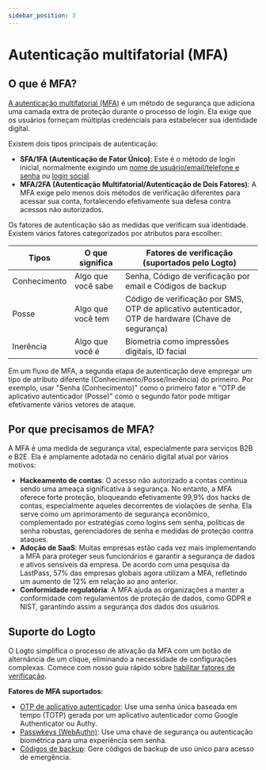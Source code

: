 ```yaml
---
sidebar_position: 3
---
```


# Autenticação multifatorial (MFA)

## O que é MFA?

[A autenticação multifatorial (MFA)](https://auth.wiki/mfa) é um método de segurança que adiciona uma camada extra de proteção durante o processo de login. Ela exige que os usuários forneçam múltiplas credenciais para estabelecer sua identidade digital.

Existem dois tipos principais de autenticação:

- **SFA/1FA (Autenticação de Fator Único)**: Este é o método de login inicial, normalmente exigindo um [nome de usuário/email/telefone e senha](/end-user-flows/sign-up-and-sign-in/sign-in) ou [login social](/end-user-flows/sign-up-and-sign-in/social-sign-in).
- **MFA/2FA (Autenticação Multifatorial/Autenticação de Dois Fatores)**: A MFA exige pelo menos dois métodos de verificação diferentes para acessar sua conta, fortalecendo efetivamente sua defesa contra acessos não autorizados.

Os fatores de autenticação são as medidas que verificam sua identidade. Existem vários fatores categorizados por atributos para escolher:

| Tipos        | O que significa    | Fatores de verificação (suportados pelo Logto)                                                      |
| ------------ | ------------------ | --------------------------------------------------------------------------------------------------- |
| Conhecimento | Algo que você sabe | Senha, Código de verificação por email e Códigos de backup                                          |
| Posse        | Algo que você tem  | Código de verificação por SMS, OTP de aplicativo autenticador, OTP de hardware (Chave de segurança) |
| Inerência    | Algo que você é    | Biometria como impressões digitais, ID facial                                                       |

Em um fluxo de MFA, a segunda etapa de autenticação deve empregar um tipo de atributo diferente (Conhecimento/Posse/Inerência) do primeiro. Por exemplo, usar "Senha (Conhecimento)" como o primeiro fator e "OTP de aplicativo autenticador (Posse)" como o segundo fator pode mitigar efetivamente vários vetores de ataque.

## Por que precisamos de MFA?

A MFA é uma medida de segurança vital, especialmente para serviços B2B e B2E. Ela é amplamente adotada no cenário digital atual por vários motivos:

- **Hackeamento de contas**: O acesso não autorizado a contas continua sendo uma ameaça significativa à segurança. No entanto, a MFA oferece forte proteção, bloqueando efetivamente 99,9% dos hacks de contas, especialmente aqueles decorrentes de violações de senha. Ela serve como um aprimoramento de segurança econômico, complementado por estratégias como logins sem senha, políticas de senha robustas, gerenciadores de senha e medidas de proteção contra ataques.
- **Adoção de SaaS**: Muitas empresas estão cada vez mais implementando a MFA para proteger seus funcionários e garantir a segurança de dados e ativos sensíveis da empresa. De acordo com uma pesquisa da LastPass, 57% das empresas globais agora utilizam a MFA, refletindo um aumento de 12% em relação ao ano anterior.
- **Conformidade regulatória**: A MFA ajuda as organizações a manter a conformidade com regulamentos de proteção de dados, como GDPR e NIST, garantindo assim a segurança dos dados dos usuários.

## Suporte do Logto

O Logto simplifica o processo de ativação da MFA com um botão de alternância de um clique, eliminando a necessidade de configurações complexas. Comece com nosso guia rápido sobre [habilitar fatores de verificação](/end-user-flows/mfa/configure-mfa).

**Fatores de MFA suportados**:

- [OTP de aplicativo autenticador](/end-user-flows/mfa/authenticator-app-otp): Use uma senha única baseada em tempo (TOTP) gerada por um aplicativo autenticador como Google Authenticator ou Authy.
- [Passwkeys (WebAuthn)](/end-user-flows/mfa/webauthn): Use uma chave de segurança ou autenticação biométrica para uma experiência sem senha.
- [Códigos de backup](/end-user-flows/mfa/backup-codes): Gere códigos de backup de uso único para acesso de emergência.
